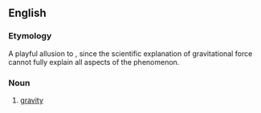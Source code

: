 ==English==

===Etymology===
A playful allusion to {{m|en|intelligent design}}, since the scientific explanation of gravitational force cannot fully explain all aspects of the phenomenon.

===Noun===
{{wikipedia}}
{{en-noun|-}}

# {{lb|en|humorous}} [[gravity]]